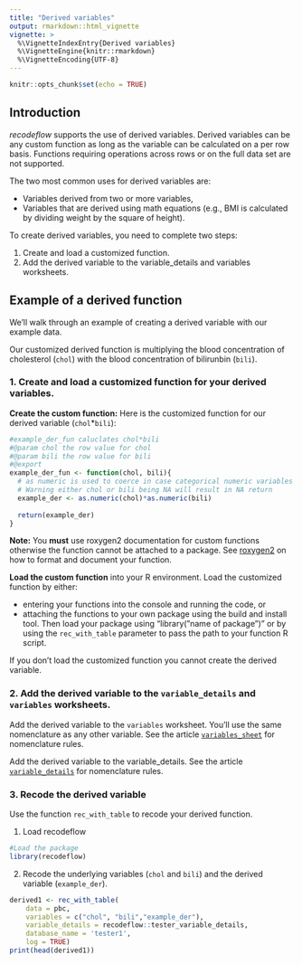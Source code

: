 ```yaml
---
title: "Derived variables"
output: rmarkdown::html_vignette
vignette: >
  %\VignetteIndexEntry{Derived variables}     
  %\VignetteEngine{knitr::rmarkdown} 
  %\VignetteEncoding{UTF-8}
---
```


```r
knitr::opts_chunk$set(echo = TRUE)
```

## Introduction

_recodeflow_ supports the use of derived variables. Derived variables can be any custom function as long as the variable can be calculated on a per row basis. Functions requiring operations across rows or on the full data set are not supported. 

The two most common uses for derived variables are: 

- Variables derived from two or more variables,
- Variables that are derived using math equations (e.g., BMI is calculated by dividing weight by the square of height). 

To create derived variables, you need to complete two steps:

1. Create and load a customized function.
2. Add the derived variable to the variable_details and variables worksheets.

## Example of a derived function

We'll walk through an example of creating a derived variable with our example data.

Our customized derived function is multiplying the blood concentration of cholesterol (`chol`) with the blood concentration of bilirunbin (`bili`).

### 1. Create and load a customized function for your derived variables.

**Create the custom function:** Here is the customized function for our derived variable (`chol`*`bili`):
```r
#example_der_fun caluclates chol*bili
#@param chol the row value for chol
#@param bili the row value for bili
#@export 
example_der_fun <- function(chol, bili){
  # as numeric is used to coerce in case categorical numeric variables are used.
  # Warning either chol or bili being NA will result in NA return
  example_der <- as.numeric(chol)*as.numeric(bili)
  
  return(example_der)
}
```

**Note:** You **must** use roxygen2 documentation for custom functions otherwise the function cannot be attached to a package. See [roxygen2](https://cran.r-project.org/web/packages/roxygen2/vignettes/roxygen2.html) on how to format and document your function.

**Load the custom function** into your R environment. Load the customized function by either:

- entering your functions into the console and running the code, or 
- attaching the functions to your own package using the build and install tool. Then load your package using "library("name of package")" or by using the `rec_with_table` parameter to pass the path to your function R script.

If you don't load the customized function you cannot create the derived variable. 


### 2. Add the derived variable to the `variable_details` and `variables` worksheets.

Add the derived variable to the `variables` worksheet. You'll use the same nomenclature as any other variable. See the article [`variables_sheet`](../articles/variables_worksheet.html) for nomenclature rules.

Add the derived variable to the variable_details. See the article [`variable_details`](../articles/variable_details_worksheet.html) for nomenclature rules. 


### 3. Recode the derived variable

Use the function `rec_with_table` to recode your derived function. 

1) Load recodeflow
```r
#Load the package
library(recodeflow)
```

2) Recode the underlying variables (`chol` and `bili`) and the derived variable (`example_der`).
```r
derived1 <- rec_with_table(
    data = pbc,
    variables = c("chol", "bili","example_der"),
    variable_details = recodeflow::tester_variable_details,
    database_name = 'tester1',
    log = TRUE)
print(head(derived1))
```

